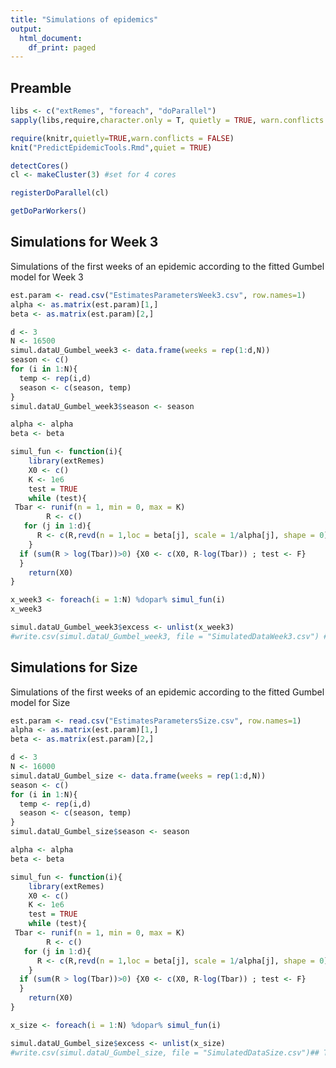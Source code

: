 ```yaml
---
title: "Simulations of epidemics"
output:
  html_document:
    df_print: paged
---
```


## Preamble


```r
libs <- c("extRemes", "foreach", "doParallel")
sapply(libs,require,character.only = T, quietly = TRUE, warn.conflicts = FALSE)
```

```r
require(knitr,quietly=TRUE,warn.conflicts = FALSE)
knit("PredictEpidemicTools.Rmd",quiet = TRUE)
```

```r
detectCores()
cl <- makeCluster(3) #set for 4 cores

registerDoParallel(cl)

getDoParWorkers()
```

## Simulations for Week 3

Simulations of the first weeks of an epidemic according to the fitted Gumbel model for Week 3

```r
est.param <- read.csv("EstimatesParametersWeek3.csv", row.names=1)
alpha <- as.matrix(est.param)[1,]
beta <- as.matrix(est.param)[2,]
```

```r
d <- 3
N <- 16500
simul.dataU_Gumbel_week3 <- data.frame(weeks = rep(1:d,N))
season <- c()
for (i in 1:N){
  temp <- rep(i,d)
  season <- c(season, temp)
}
simul.dataU_Gumbel_week3$season <- season

alpha <- alpha
beta <- beta

simul_fun <- function(i){
    library(extRemes)
    X0 <- c()
    K <- 1e6
    test = TRUE
    while (test){
 Tbar <- runif(n = 1, min = 0, max = K)
        R <- c()
   for (j in 1:d){
      R <- c(R,revd(n = 1,loc = beta[j], scale = 1/alpha[j], shape = 0))
    }
  if (sum(R > log(Tbar))>0) {X0 <- c(X0, R-log(Tbar)) ; test <- F}
  }
    return(X0)
}

x_week3 <- foreach(i = 1:N) %dopar% simul_fun(i)
x_week3
```

```r
simul.dataU_Gumbel_week3$excess <- unlist(x_week3)
#write.csv(simul.dataU_Gumbel_week3, file = "SimulatedDataWeek3.csv") ## To save the simulations
```


## Simulations for Size 

Simulations of the first weeks of an epidemic according to the fitted Gumbel model for Size 

```r
est.param <- read.csv("EstimatesParametersSize.csv", row.names=1)
alpha <- as.matrix(est.param)[1,]
beta <- as.matrix(est.param)[2,]
```

```r
d <- 3
N <- 16000
simul.dataU_Gumbel_size <- data.frame(weeks = rep(1:d,N))
season <- c()
for (i in 1:N){
  temp <- rep(i,d)
  season <- c(season, temp)
}
simul.dataU_Gumbel_size$season <- season

alpha <- alpha
beta <- beta

simul_fun <- function(i){
    library(extRemes)
    X0 <- c()
    K <- 1e6
    test = TRUE
    while (test){
 Tbar <- runif(n = 1, min = 0, max = K)
        R <- c()
   for (j in 1:d){
      R <- c(R,revd(n = 1,loc = beta[j], scale = 1/alpha[j], shape = 0))
    }
  if (sum(R > log(Tbar))>0) {X0 <- c(X0, R-log(Tbar)) ; test <- F}
  }
    return(X0)
}

x_size <- foreach(i = 1:N) %dopar% simul_fun(i)

```

```r
simul.dataU_Gumbel_size$excess <- unlist(x_size)
#write.csv(simul.dataU_Gumbel_size, file = "SimulatedDataSize.csv")## To save the simulations
```




